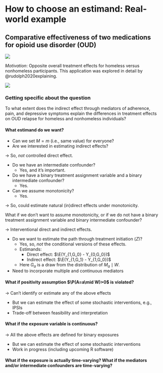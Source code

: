 # How to choose an estimand: Real-world example

## Comparative effectiveness of two medications for opioid use disorder (OUD)

![](../images/ctndag.png)

_Motivation_: Opposite overall treatment effects for homeless versus nonhomeless
participants. This application was explored in detail by @rudolph2020explaining.

![](../images/tmleesttotal.png)

### Getting specific about the question

To what extent does the indirect effect through mediators of adherence, pain,
and depressive symptoms explain the differences in treatment effects on OUD
relapse for homeless and nonhomeless individuals?

#### What estimand do we want? {.unnumbered}

- Can we set $M=m$ (i.e., same value) for everyone?
- Are we interested in estimating indirect effects?

$\rightarrow$ So, *not* controlled direct effect.

- Do we have an intermediate confounder?
  + Yes, and it's important.

- Do we have a binary treatment assignment variable and a binary intermediate
  confounder?
  + Yes.

- Can we assume monotonicity?
  + Yes.

$\rightarrow$ So, could estimate natural (in)direct effects under monotonicity.

What if we don't want to assume monotonicity, or if we do not have a binary
treatment assignment variable and binary intermediate confounder?

$\rightarrow$ Interventional direct and indirect effects.

- Do we want to estimate the path through treatment initiation ($Z$)?
  + Yes, so, _not_ the conditional versions of these effects.
  + Estimands:
    - Direct effect: $\E(Y_{1,G_0} - Y_{0,G_0})$
    - Indirect effect: $\E(Y_{1,G_1} - Y_{1,G_0})$
  + Here $G_a$ is a draw from the distribution of $M_a\mid W$.
- Need to incorporate multiple and continuous mediators

#### What if positivity assumption $\P(A=a\mid W)>0$ is violated? {.unnumbered}

$\rightarrow$ Can't identify or estimate any of the above effects

- But we can estimate the effect of some stochastic interventions, e.g., IPSIs
- Trade-off between feasibility and interpretation

#### What if the exposure variable is continuous? {.unnumbered}

$\rightarrow$ All the above effects are defined for binary exposures

- But we can estimate the effect of some stochastic interventions
- Work in progress (including upcoming R software)

#### What if the exposure is actually time-varying? What if the mediators and/or intermediate confounders are time-varying? {.unnumbered}
